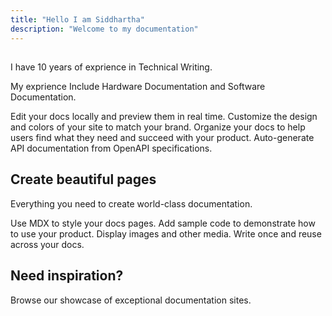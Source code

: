 ```yaml
---
title: "Hello I am Siddhartha"
description: "Welcome to my documentation"
---
```


## 

<Card title="Start here" icon="rocket" horizontal href="/quickstart">
  I have 10 years of exprience in Technical Writing.

  My exprience Include Hardware Documentation and Software Documentation.
</Card>

<Columns cols={2}>
  <Card title="Software Documentation" icon="pen-to-square" href="/development">
    Edit your docs locally and preview them in real time.
  </Card>
  <Card title="Hardware Documentation" icon="palette" href="/essentials/settings">
    Customize the design and colors of your site to match your brand.
  </Card>
  <Card title="AI Works" icon="map" href="/essentials/navigation">
    Organize your docs to help users find what they need and succeed with your product.
  </Card>
  <Card title="White Paper" icon="terminal" href="/api-reference/introduction">
    Auto-generate API documentation from OpenAPI specifications.
  </Card>
</Columns>

## Create beautiful pages

Everything you need to create world-class documentation.

<Columns cols={2}>
  <Card title="Write with MDX" icon="pen-fancy" href="/essentials/markdown">
    Use MDX to style your docs pages.
  </Card>
  <Card title="Code samples" icon="code" href="/essentials/code">
    Add sample code to demonstrate how to use your product.
  </Card>
  <Card title="Images" icon="image" href="/essentials/images">
    Display images and other media.
  </Card>
  <Card title="Reusable snippets" icon="recycle" href="/essentials/reusable-snippets">
    Write once and reuse across your docs.
  </Card>
</Columns>

## Need inspiration?

<Card title="See complete examples" icon="stars" href="https://mintlify.com/customers">
  Browse our showcase of exceptional documentation sites.
</Card>